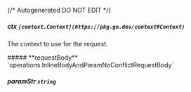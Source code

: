 {/* Autogenerated DO NOT EDIT  */}

##### **ctx** `[context.Context](https://pkg.go.dev/context#Context)`
The context to use for the request.

<Collapsible>
    ##### **requestBody** `operations.InlineBodyAndParamNoConflictRequestBody`
    <Collapsible.Break/>
    <InlineBodyAndParamNoConflictRequestBody/>
</Collapsible>

##### **paramStr** `string`

